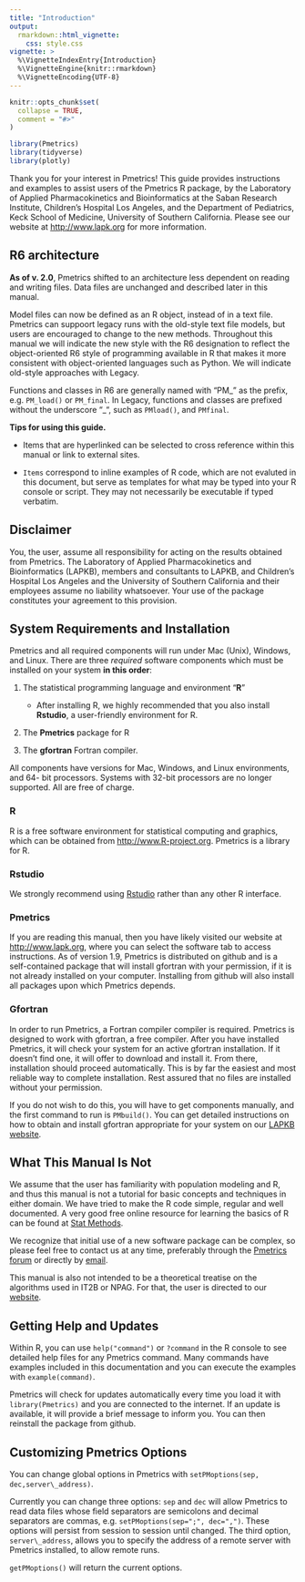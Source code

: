 ```yaml
---
title: "Introduction"
output: 
  rmarkdown::html_vignette:
    css: style.css
vignette: >
  %\VignetteIndexEntry{Introduction}
  %\VignetteEngine{knitr::rmarkdown}
  %\VignetteEncoding{UTF-8}
---
```


```r
knitr::opts_chunk$set(
  collapse = TRUE,
  comment = "#>"
)
```

```r
library(Pmetrics)
library(tidyverse)
library(plotly)
```

Thank you for your interest in Pmetrics! This guide provides
instructions and examples to assist users of the Pmetrics R package, by
the Laboratory of Applied Pharmacokinetics and Bioinformatics at the
Saban Research Institute, Children's Hospital Los Angeles, and the
Department of Pediatrics, Keck School of Medicine, University of
Southern California. Please see our website at
[[http://www.lapk.org]{.underline}](http://www.lapk.org) for more
information.


## R6 architecture

**As of v. 2.0**, Pmetrics shifted to an architecture less dependent on
reading and writing files. Data files are unchanged and described later in
this manual.

Model files can now be defined as an R object, instead of in a text file. 
Pmetrics can suppoort legacy runs with the old-style text file models, but
users are encouraged to change to the new methods. Throughout this manual we
will indicate the new style with the <span class="r6">R6</span> designation to reflect the
object-oriented R6 style of programming available in R that makes it more
consistent with object-oriented languages such as Python. We will indicate
old-style approaches with <span class="legacy">Legacy</span>.

Functions and classes in <span class="r6">R6</span> are generally named with "PM_" as the prefix, e.g. `PM_load()` or `PM_final`. In <span class="legacy">Legacy</span>, functions and classes are prefixed without the underscore "_", such as `PMload()`, and `PMfinal`.

**Tips for using this guide.**

* Items that are hyperlinked can be selected to cross reference
within this manual or link to external sites.

* `Items` correspond to inline examples of R code, which are not evaluted
in this document, but serve as templates for what may be typed into your 
R console or script. They may not necessarily be executable if typed verbatim.

## Disclaimer

You, the user, assume all responsibility for acting on the results
obtained from Pmetrics. The Laboratory of Applied Pharmacokinetics and
Bioinformatics (LAPKB), members and consultants to LAPKB, and Children's
Hospital Los Angeles and the University of Southern California and their
employees assume no liability whatsoever. Your use of the package
constitutes your agreement to this provision.

## System Requirements and Installation


Pmetrics and all required components will run under Mac (Unix), Windows,
and Linux. There are three *required* software components
which must be installed on your system **in this order**:

1.  The statistical programming language and environment "**R**"
    + After installing R, we highly recommended that you also install
**Rstudio**, a user-friendly environment for R.

2.  The **Pmetrics** package for R

3.  The **gfortran** Fortran compiler.

 
All components have versions for Mac, Windows, and Linux environments,
and 64- bit processors. Systems with 32-bit processors are no longer
supported. All are free of charge.

### R

R is a free software environment for statistical computing and graphics,
which can be obtained from
[[http://www.R-project.org]{.underline}](http://www.R-project.org).
Pmetrics is a library for R.

### Rstudio

We strongly recommend using [Rstudio](http://rstudio.org/) rather than any
other R interface.

### Pmetrics

If you are reading this manual, then you have likely visited our website
at [[http://www.lapk.org]{.underline}](http://www.lapk.org), where you
can select the software tab to access instructions. 
As of version 1.9, Pmetrics is distributed on github and is a self-contained
package that will install gfortran with your permission, if it is not
already installed on your computer. Installing from github will also install
all packages upon which Pmetrics depends.


### Gfortran

In order to run Pmetrics, a Fortran compiler compiler is required.
Pmetrics is designed to work with gfortran, a free compiler. After you
have installed Pmetrics, it will check your system for an active
gfortran installation. If it doesn't find one, it will offer to download
and install it. From there, installation should proceed automatically.
This is by far the easiest and most reliable way to complete
installation. Rest assured that no files are installed without your
permission.

If you do not wish to do this, you will have to get components manually,
and the first command to run is `PMbuild()`. You can get detailed
instructions on how to obtain and install gfortran appropriate for your
system on our [LAPKB website](http://www.lapk.org/Pmetrics_install_manual.php).

## What This Manual Is Not

We assume that the user has familiarity with population modeling and R,
and thus this manual is not a tutorial for basic concepts and techniques
in either domain. We have tried to make the R code simple, regular and
well documented. A very good free online resource for learning the
basics of R can be found at [Stat Methods](http://www.statmethods.net/index.html).

We recognize that initial use of a new software package can be complex,
so please feel free to contact us at any time, preferably through the
[Pmetrics forum](http:/www.lapk.org) or directly by [email](mailto:contact@lapk.org).

This manual is also not intended to be a theoretical treatise on the
algorithms used in IT2B or NPAG. For that, the user is directed to our
[website](http://www.lapk.org).

## Getting Help and Updates

<!--There is an active [LAPK forum](http://www.lapk.org) with all kinds
of useful tips and help with Pmetrics. Register and feel free to post! 
-->
Within R, you can  use
`help("command")` or `?command` in the R console to see detailed help files
for any Pmetrics command. Many commands have examples included in this
documentation and you can execute the examples with `example(command)`.

<!--You can also type `PMmanual()` to launch this manual from within Pmetrics 
as well as a catalogue of all Pmetrics functions. Finally, 
`PMnews()` will display the Pmetrics change log.
-->

Pmetrics will check for updates automatically every time you load it
with `library(Pmetrics)` and you are connected to the internet. 
If an update is available, it will provide a
brief message to inform you. You can then reinstall the package from github.

<!--When bugs arise in Pmetrics, you may see a start up message to inform you of 
the bug and a patch can be installed by the command `PMpatch()` if available. 
Note that patches must be reinstalled with this command every time you launch
Pmetrics, until the bug is corrected in the next version.
-->

<!--As of version 1.0.0 Pmetrics has graphical user interface (GUI)
capability for many functions. Using `PMcode("function")` will launch the
GUI in your default browser. While you are interacting with the GUI, R
is "listening" and no other activity is possible. The GUI is designed to
generate Pmetrics R code in response to your input in a friendly,
intuitive environment. That code can be copied and pasted into your
Pmetrics R script. You can also see live plot previews with the GUI. All
this is made possible with the 'shiny' package for R.


Currently, the following GUIs are available: `PMcode("run")` and
`PMcode("plot")`. 
--> 

## Customizing Pmetrics Options

You can change global options in Pmetrics with 
`setPMoptions(sep, dec,server\_address)`.

Currently you can change three options: `sep` and `dec` will allow Pmetrics
to read data files whose field separators are semicolons and decimal
separators are commas, e.g. `setPMoptions(sep=";", dec=",")`. These
options will persist from session to session until changed. The third
option, `server\_address`, allows you to specify the address of a remote
server with Pmetrics installed, to allow remote runs.

`getPMoptions()` will return the current options.